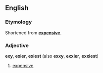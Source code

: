 ==English==

===Etymology===
Shortened from '''[[expensive]]'''.

===Adjective===
'''exy''', '''exier''', '''exiest''' (also '''exxy''', '''exxier''', '''exxiest''')
#{{cattag2|Australian|slang}} [[Expensive|expensive]].